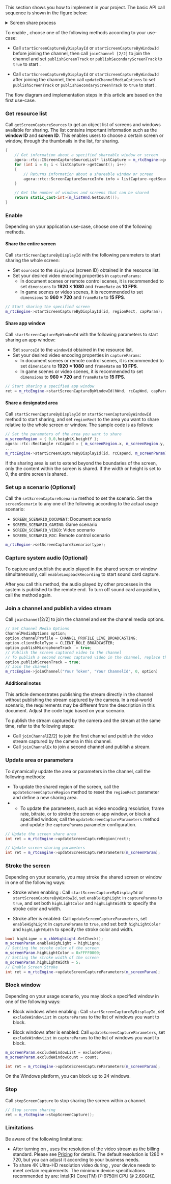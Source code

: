
<PlatformWrapper platform="unreal">

This section shows you how to implement <Vg k="SCR_SHR" /> in your project. The basic API call sequence is shown in the figure below:

<details>
<summary>Screen share process</summary>

![Screen Share Process](https://agora-doc.s3.us-east-1.amazonaws.com/images/video-sdk/screen-sharing-macos-unreal-windows.svg)
</details>

To enable <Vg k="SCR_SHR" />, choose one of the following methods according to your use-case:

- Call `startScreenCaptureByDisplayId` or `startScreenCaptureByWindowId` before joining the channel, then call `joinChannel [2/2]` to join the channel and set `publishScreenTrack` or `publishSecondaryScreenTrack` to `true` to start <Vg k="SCR_SHR" />.

- Call `startScreenCaptureByDisplayId` or `startScreenCaptureByWindowId` after joining the channel, then call `updateChannelMediaOptions` to set `publishScreenTrack` or `publishSecondaryScreenTrack` to `true` to start <Vg k="SCR_SHR" />.

The flow diagram and implementation steps in this article are based on the first use-case.

### Get resource list

Call `getScreenCaptureSources` to get an object list of screens and windows available for sharing. The list contains important information such as the **window ID** and **screen ID**. This enables users to choose a certain screen or window, through the thumbnails in the list, for sharing. 

``` cpp
{
    // Get information about a specified shareable window or screen
    agora::rtc::IScreenCaptureSourceList* listCapture = m_rtcEngine->getScreenCaptureSources(sz, sz, true);
    for (int i = 0; i < listCapture->getCount(); i++)
    {
        // Returns information about a shareable window or screen
        agora::rtc::ScreenCaptureSourceInfo info = listCapture->getSourceInfo(i);
    }

    // Get the number of windows and screens that can be shared
    return static_cast<int>(m_listWnd.GetCount());
}
```

### Enable <Vg k="SCR_SHR" />

Depending on your application use-case, choose one of the following <Vg k="SCR_SHR" /> methods.

#### Share the entire screen

Call `startScreenCaptureByDisplayId` with the following parameters to start sharing the whole screen:

- Set `sourceId` to the `displayId` (screen ID) obtained in the resource list.
- Set your desired video encoding properties in `captureParams`:
    - In document scenes or remote control scenes, it is recommended to set `dimensions` to **1920 × 1080** and `frameRate` as **10 FPS**.
    - In game scenes or video scenes, it is recommended to set `dimensions` to **960 × 720** and `frameRate` to **15 FPS**.

``` cpp
// Start sharing the specified screen
m_rtcEngine->startScreenCaptureByDisplayId(id, regionRect, capParam);
```

#### Share app window

Call `startScreenCaptureByWindowId` with the following parameters to start sharing an app window:

- Set `sourceId` to the `windowId` obtained in the resource list.
- Set your desired video encoding properties in `captureParams`:
    - In document scenes or remote control scenes, it is recommended to set `dimensions` to **1920 × 1080** and `frameRate` as **10 FPS**.
    - In game scenes or video scenes, it is recommended to set `dimensions` to **960 × 720** and `frameRate` to **15 FPS**.

``` cpp
// Start sharing a specified app window
ret = m_rtcEngine->startScreenCaptureByWindowId(hWnd, rcCapWnd, capParam);
```

#### Share a designated area

Call `startScreenCaptureByDisplayId` or `startScreenCaptureByWindowId` method to start sharing, and set `regionRect` to the area you want to share relative to the whole screen or window. The sample code is as follows:

``` cpp
// Set the parameters of the area you want to share
m_screenRegion = { 0,0,heightX,heightY };
agora::rtc::Rectangle rcCapWnd = { m_screenRegion.x, m_screenRegion.y, (int)(m_screenRegion.width * scale), (int)(m_screenRegion.height * scale) };
...
m_rtcEngine->startScreenCaptureByDisplayId(id, rcCapWnd, m_screenParam);
```

<Admonition type="info" title="Information">If the sharing area is set to extend beyond the boundaries of the screen, only the content within the screen is shared. If the width or height is set to 0, the entire screen is shared.</Admonition>

### Set up a <Vg k="SCR_SHR" /> scenario (Optional)

Call the `setScreenCaptureScenario` method to set the <Vg k="SCR_SHR" /> scenario. Set the `screenScenario` to any one of the following according to the actual usage scenario:

- `SCREEN_SCENARIO_DOCUMENT`: Document scenario
- `SCREEN_SCENARIO_GAMING`: Game scenario
- `SCREEN_SCENARIO_VIDEO`: Video scenario
- `SCREEN_SCENARIO_RDC`: Remote control scenario

``` cpp
m_rtcEngine->setScreenCaptureScenario(type);
```

### Capture system audio (Optional)

To capture and publish the audio played in the shared screen or window simultaneously, call `enableLoopbackRecording` to start sound card capture.

After you call this method, the audio played by other processes in the system is published to the remote end. To turn off sound card acquisition, call the method again.

### Join a channel and publish a <Vg k="SCR_SHR" /> video stream

Call `joinChannel`[2/2] to join the channel and set the channel media options. 

``` cpp
// Set Channel Media Options
ChannelMediaOptions option;
option.channelProfile = CHANNEL_PROFILE_LIVE_BROADCASTING;
option.clientRoleType = CLIENT_ROLE_BROADCASTER;
option.publishMicrophoneTrack  = true;
// Publish the screen captured video to the channel
// To publish a second screen captured video in the channel, replace the next line of code with option.publishSecondaryScreenTrack = true；
option.publishScreenTrack = true;
// Join the channel
m_rtcEngine->joinChannel("Your Token", "Your ChannelId", 0, option)
```

#### Additional notes

This article demonstrates publishing the <Vg k="SCR_SHR" /> stream directly in the channel without publishing the stream captured by the camera. In a real-world scenario, the requirements may be different from the description in this document. Adjust the code logic based on your scenario. 

To publish the stream captured by the camera and the <Vg k="SCR_SHR" /> stream at the same time, refer to the following steps:

- Call `joinChannel`[2/2] to join the first channel and publish the video stream captured by the camera in this channel.
- Call `joinChannelEx` to join a second channel and publish a <Vg k="SCR_SHR" /> stream.

### Update <Vg k="SCR_SHR" /> area or parameters

To dynamically update the <Vg k="SCR_SHR" /> area or parameters in the channel, call the following methods:

- To update the shared region of the screen, call the `updateScreenCaptureRegion` method to reset the `regionRect` parameter and define a new sharing area.
- - To update the <Vg k="SCR_SHR" /> parameters, such as video encoding resolution, frame rate, bitrate, or to stroke the screen or app window, or block a specified
window, call the `updateScreenCaptureParameters` method and update the `captureParams` parameter configuration.

``` cpp
// Update the screen share area
int ret = m_rtcEngine->updateScreenCaptureRegion(rect);

// Update screen sharing parameters
int ret = m_rtcEngine->updateScreenCaptureParameters(m_screenParam);
```

### Stroke the screen 

Depending on your scenario, you may stroke the shared screen or window in one of the following ways:

- Stroke when enabling <Vg k="SCR_SHR" />: Call `startScreenCaptureByDisplayId` or `startScreenCaptureByWindowId`, set `enableHighLight` in `captureParams` to `true`, and set both `highLightColor` and `highLightWidth` to specify the stroke color and width.

- Stroke after <Vg k="SCR_SHR" /> is enabled: Call `updateScreenCaptureParameters`, set `enableHighLight` in `captureParams` to `true`, and set both `highLightColor` and `highLightWidth` to specify the stroke color and width.

``` cpp
bool highLigne = m_chkHighLight.GetCheck();
m_screenParam.enableHighLight = highLigne;
// Setting the stroke color of the screen
m_screenParam.highLightColor = 0xFFFF0000;
// Setting the stroke width of the screen
m_screenParam.highLightWidth = 5;
// Enable Screen Stroke
int ret = m_rtcEngine->updateScreenCaptureParameters(m_screenParam);
```

### Block window

Depending on your usage scenario, you may block a specified window in one of the following ways:

- Block windows when enabling <Vg k="SCR_SHR" />: Call `startScreenCaptureByDisplayId`, set `excludeWindowList` in `captureParams` to the list of windows you want to block.

- Block windows after <Vg k="SCR_SHR" /> is enabled: Call `updateScreenCaptureParameters`, set `excludeWindowList` in `captureParams` to the list of windows you want to block.

``` cpp
m_screenParam.excludeWindowList = excludeViews;
m_screenParam.excludeWindowCount = count;

int ret = m_rtcEngine->updateScreenCaptureParameters(m_screenParam);
```

<Admonition type="info" title="Information">On the Windows platform, you can block up to 24 windows.</Admonition>

### Stop <Vg k="SCR_SHR" />

Call `stopScreenCapture` to stop sharing the screen within a channel. 

``` cpp
// Stop screen sharing
ret = m_rtcEngine->stopScreenCapture();
```

### Limitations

Be aware of the following limitations:

- After turning on <Vg k="SCR_SHR" />, <Vg k="COMPANY" /> uses the resolution of the <Vg k="SCR_SHR" /> video stream as the billing standard. Please see [Pricing](../overview/pricing) for details. The default resolution is 1280 × 720, but you can adjust it according to your business needs.
- To share 4K Ultra-HD resolution video during <Vg k="SCR_SHR" />, your device needs to meet certain requirements. The minimum device specifications recommended by <Vg k="COMPANY" /> are: Intel(R) Core(TM) i7-9750H CPU @ 2.60GHZ.

</PlatformWrapper>